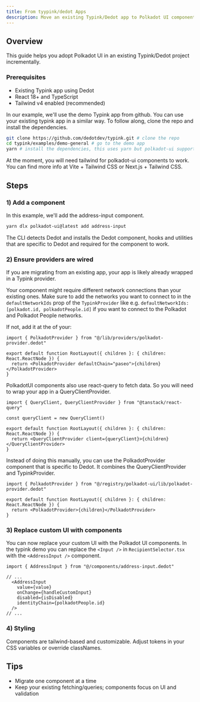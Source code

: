 ```yaml
---
title: From tyypink/dedot Apps
description: Move an existing Typink/Dedot app to Polkadot UI components
---
```



## Overview

This guide helps you adopt Polkadot UI in an existing Typink/Dedot project incrementally.

### Prerequisites

- Existing Typink app using Dedot
- React 18+ and TypeScript
- Tailwind v4 enabled (recommended)

In our example, we'll use the demo Typink app from github. You can use your existing typink app in a similar way. To follow along, clone the repo and install the dependencies.

```bash
git clone https://github.com/dedotdev/typink.git # clone the repo
cd typink/examples/demo-general # go to the demo app
yarn # install the dependencies, this uses yarn but polkadot-ui supports other package managers too
```

<InfoBox>
At the moment, you will need tailwind for polkadot-ui components to work. You can find more info at <Link href="https://tailwindcss.com/docs/installation/using-vite">Vite + Tailwind CSS</Link> or <Link href="https://tailwindcss.com/docs/installation/framework-guides/nextjs">Next.js + Tailwind CSS</Link>.
</InfoBox>

## Steps

### 1) Add a component

In this example, we'll add the address-input component.

```bash
yarn dlx polkadot-ui@latest add address-input
```

The CLI detects Dedot and installs the Dedot component, hooks and utilities that are specific to Dedot and required for the component to work.

### 2) Ensure providers are wired

If you are migrating from an existing app, your app is likely already wrapped in a Typink provider. 

<InfoBox>Your component might require different network connections than your existing ones. 
Make sure to add the networks you want to connect to in the `defaultNetworkIds` prop of the `TypinkProvider` like e.g.
`defaultNetworkIds: [polkadot.id, polkadotPeople.id]` if you want to connect to the Polkadot and Polkadot People networks.</InfoBox>

If not, add it at the of your:

```tsx
import { PolkadotProvider } from "@/lib/providers/polkadot-provider.dedot"

export default function RootLayout({ children }: { children: React.ReactNode }) {
  return <PolkadotProvider defaultChain="paseo">{children}</PolkadotProvider>
}
```

PolkadotUI components also use react-query to fetch data. So you will need to wrap your app in a QueryClientProvider.

```tsx
import { QueryClient, QueryClientProvider } from "@tanstack/react-query"

const queryClient = new QueryClient()

export default function RootLayout({ children }: { children: React.ReactNode }) {
  return <QueryClientProvider client={queryClient}>{children}</QueryClientProvider>
}
```

Instead of doing this manually, you can use the PolkadotProvider component that is specific to Dedot. It combines the QueryClientProvider and TypinkProvider.

```tsx
import { PolkadotProvider } from "@/registry/polkadot-ui/lib/polkadot-provider.dedot"

export default function RootLayout({ children }: { children: React.ReactNode }) {
  return <PolkadotProvider>{children}</PolkadotProvider>
}
```

### 3) Replace custom UI with components

You can now replace your custom UI with the Polkadot UI components. In the typink demo you can replace the `<Input />` in `RecipientSelector.tsx`
with the `<AddressInput />` component.

```tsx
import { AddressInput } from "@/components/address-input.dedot"

// ...
  <AddressInput
    value={value}
    onChange={handleCustomInput}
    disabled={isDisabled}
    identityChain={polkadotPeople.id}
  />
// ...

```

### 4) Styling

Components are tailwind-based and customizable. Adjust tokens in your CSS variables or override classNames.

## Tips

- Migrate one component at a time
- Keep your existing fetching/queries; components focus on UI and validation


